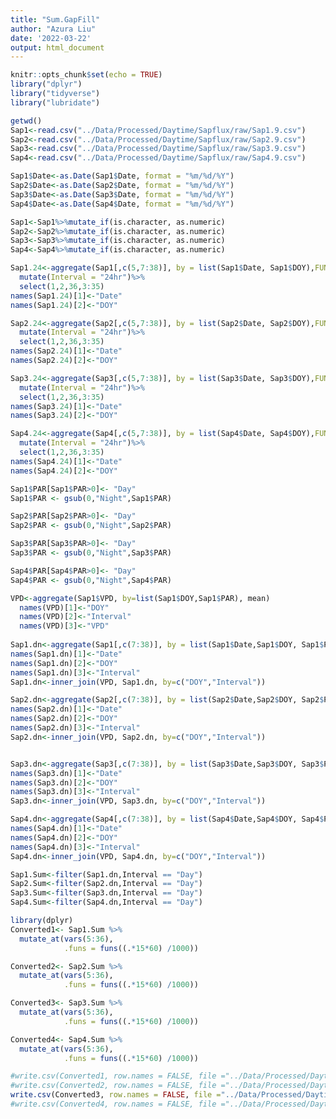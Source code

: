 ```yaml
---
title: "Sum.GapFill"
author: "Azura Liu"
date: '2022-03-22'
output: html_document
---
```


```r
knitr::opts_chunk$set(echo = TRUE)
library("dplyr")
library("tidyverse")
library("lubridate")

getwd()
Sap1<-read.csv("../Data/Processed/Daytime/Sapflux/raw/Sap1.9.csv")
Sap2<-read.csv("../Data/Processed/Daytime/Sapflux/raw/Sap2.9.csv")
Sap3<-read.csv("../Data/Processed/Daytime/Sapflux/raw/Sap3.9.csv")
Sap4<-read.csv("../Data/Processed/Daytime/Sapflux/raw/Sap4.9.csv")

Sap1$Date<-as.Date(Sap1$Date, format = "%m/%d/%Y")
Sap2$Date<-as.Date(Sap2$Date, format = "%m/%d/%Y")
Sap3$Date<-as.Date(Sap3$Date, format = "%m/%d/%Y")
Sap4$Date<-as.Date(Sap4$Date, format = "%m/%d/%Y")

Sap1<-Sap1%>%mutate_if(is.character, as.numeric)
Sap2<-Sap2%>%mutate_if(is.character, as.numeric)
Sap3<-Sap3%>%mutate_if(is.character, as.numeric)
Sap4<-Sap4%>%mutate_if(is.character, as.numeric)
```

```r
Sap1.24<-aggregate(Sap1[,c(5,7:38)], by = list(Sap1$Date, Sap1$DOY),FUN = "sum")%>%
  mutate(Interval = "24hr")%>%
  select(1,2,36,3:35)
names(Sap1.24)[1]<-"Date"
names(Sap1.24)[2]<-"DOY"

Sap2.24<-aggregate(Sap2[,c(5,7:38)], by = list(Sap2$Date, Sap2$DOY),FUN = "sum")%>%
  mutate(Interval = "24hr")%>%
  select(1,2,36,3:35)
names(Sap2.24)[1]<-"Date"
names(Sap2.24)[2]<-"DOY"

Sap3.24<-aggregate(Sap3[,c(5,7:38)], by = list(Sap3$Date, Sap3$DOY),FUN = "sum")%>%
  mutate(Interval = "24hr")%>%
  select(1,2,36,3:35)
names(Sap3.24)[1]<-"Date"
names(Sap3.24)[2]<-"DOY"

Sap4.24<-aggregate(Sap4[,c(5,7:38)], by = list(Sap4$Date, Sap4$DOY),FUN = "sum")%>%
  mutate(Interval = "24hr")%>%
  select(1,2,36,3:35)
names(Sap4.24)[1]<-"Date"
names(Sap4.24)[2]<-"DOY"
```

```r
Sap1$PAR[Sap1$PAR>0]<- "Day"
Sap1$PAR <- gsub(0,"Night",Sap1$PAR)

Sap2$PAR[Sap2$PAR>0]<- "Day"
Sap2$PAR <- gsub(0,"Night",Sap2$PAR)

Sap3$PAR[Sap3$PAR>0]<- "Day"
Sap3$PAR <- gsub(0,"Night",Sap3$PAR)

Sap4$PAR[Sap4$PAR>0]<- "Day"
Sap4$PAR <- gsub(0,"Night",Sap4$PAR)
```

```r
VPD<-aggregate(Sap1$VPD, by=list(Sap1$DOY,Sap1$PAR), mean)
  names(VPD)[1]<-"DOY"
  names(VPD)[2]<-"Interval"
  names(VPD)[3]<-"VPD"
  
Sap1.dn<-aggregate(Sap1[,c(7:38)], by = list(Sap1$Date,Sap1$DOY, Sap1$PAR),FUN = "sum")
names(Sap1.dn)[1]<-"Date"
names(Sap1.dn)[2]<-"DOY"
names(Sap1.dn)[3]<-"Interval"
Sap1.dn<-inner_join(VPD, Sap1.dn, by=c("DOY","Interval"))

Sap2.dn<-aggregate(Sap2[,c(7:38)], by = list(Sap2$Date,Sap2$DOY, Sap2$PAR),FUN = "sum")
names(Sap2.dn)[1]<-"Date"
names(Sap2.dn)[2]<-"DOY"
names(Sap2.dn)[3]<-"Interval"
Sap2.dn<-inner_join(VPD, Sap2.dn, by=c("DOY","Interval"))


Sap3.dn<-aggregate(Sap3[,c(7:38)], by = list(Sap3$Date,Sap3$DOY, Sap3$PAR),FUN = "sum")
names(Sap3.dn)[1]<-"Date"
names(Sap3.dn)[2]<-"DOY"
names(Sap3.dn)[3]<-"Interval"
Sap3.dn<-inner_join(VPD, Sap3.dn, by=c("DOY","Interval"))

Sap4.dn<-aggregate(Sap4[,c(7:38)], by = list(Sap4$Date,Sap4$DOY, Sap4$PAR),FUN = "sum")
names(Sap4.dn)[1]<-"Date"
names(Sap4.dn)[2]<-"DOY"
names(Sap4.dn)[3]<-"Interval"
Sap4.dn<-inner_join(VPD, Sap4.dn, by=c("DOY","Interval"))

```



```r
Sap1.Sum<-filter(Sap1.dn,Interval == "Day")
Sap2.Sum<-filter(Sap2.dn,Interval == "Day")
Sap3.Sum<-filter(Sap3.dn,Interval == "Day")
Sap4.Sum<-filter(Sap4.dn,Interval == "Day")
```


```r

library(dplyr)
Converted1<- Sap1.Sum %>% 
  mutate_at(vars(5:36),
            .funs = funs((.*15*60) /1000))

Converted2<- Sap2.Sum %>% 
  mutate_at(vars(5:36),
            .funs = funs((.*15*60) /1000))

Converted3<- Sap3.Sum %>% 
  mutate_at(vars(5:36),
            .funs = funs((.*15*60) /1000))

Converted4<- Sap4.Sum %>% 
  mutate_at(vars(5:36),
            .funs = funs((.*15*60) /1000))
```
```r
#write.csv(Converted1, row.names = FALSE, file ="../Data/Processed/Daytime/Sapflux/converted/Sap1.5.csv")
#write.csv(Converted2, row.names = FALSE, file ="../Data/Processed/Daytime/Sapflux/converted/Sap2.5.csv")
write.csv(Converted3, row.names = FALSE, file ="../Data/Processed/Daytime/Sapflux/converted/Sap3.9.csv")
#write.csv(Converted4, row.names = FALSE, file ="../Data/Processed/Daytime/Sapflux/converted/Sap4.9.csv")


```


